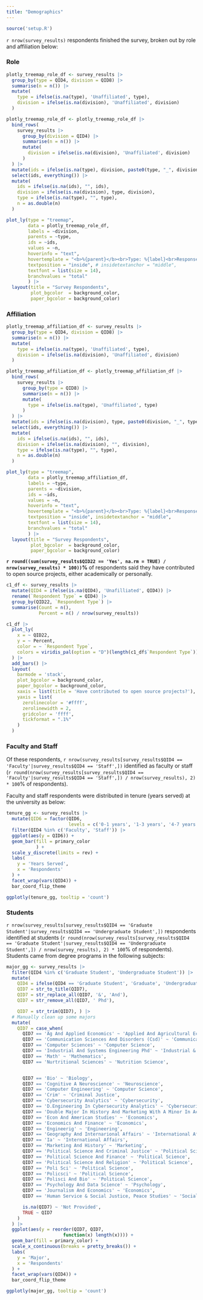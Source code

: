 ```yaml
---
title: "Demographics"
---
```


<!-- Setup -->

```r
source('setup.R')
```

`r nrow(survey_results)` respondents finished the survey, broken out by role and affiliation below:

::: {.panel-tabset}

### Role

```r
plotly_treemap_role_df <- survey_results |>
  group_by(type = QID4, division = QID8) |>
  summarise(n = n()) |>
  mutate(
    type = ifelse(is.na(type), 'Unaffiliated', type),
    division = ifelse(is.na(division), 'Unaffiliated', division)
  )

plotly_treemap_role_df <- plotly_treemap_role_df |>
  bind_rows(
    survey_results |>
      group_by(division = QID4) |>
      summarise(n = n()) |>
      mutate(
        division = ifelse(is.na(division), 'Unaffiliated', division)
      )
  ) |>
  mutate(ids = ifelse(is.na(type), division, paste0(type, "_", division))) |>
  select(ids, everything()) |>
  mutate(
    ids = ifelse(is.na(ids), "", ids),
    division = ifelse(is.na(division), type, division),
    type = ifelse(is.na(type), "", type),
    n = as.double(n)
  )

plot_ly(type = "treemap",
        data = plotly_treemap_role_df,
        labels = ~division,
        parents = ~type,
        ids = ~ids,
        values = ~n,
        hoverinfo = "text",
        hovertemplate = "<b>%{parent}</b><br>Type: %{label}<br>Responses: %{value}<extra></extra>",
        textposition = "inside", # insidetextanchor = "middle",
        textfont = list(size = 14),
        branchvalues = "total"
        ) |>
  layout(title = "Survey Respondents",
         plot_bgcolor  = background_color,
         paper_bgcolor = background_color)
```

### Affiliation

```r
plotly_treemap_affiliation_df <- survey_results |>
  group_by(type = QID4, division = QID8) |>
  summarise(n = n()) |>
  mutate(
    type = ifelse(is.na(type), 'Unaffiliated', type),
    division = ifelse(is.na(division), 'Unaffiliated', division)
  )

plotly_treemap_affiliation_df <- plotly_treemap_affiliation_df |>
  bind_rows(
    survey_results |>
      group_by(type = QID8) |>
      summarise(n = n()) |>
      mutate(
        type = ifelse(is.na(type), 'Unaffiliated', type)
      )
  ) |>
  mutate(ids = ifelse(is.na(division), type, paste0(division, "_", type))) |>
  select(ids, everything()) |>
  mutate(
    ids = ifelse(is.na(ids), "", ids),
    division = ifelse(is.na(division), "", division),
    type = ifelse(is.na(type), "", type),
    n = as.double(n)
  )

plot_ly(type = "treemap",
        data = plotly_treemap_affiliation_df,
        labels = ~type,
        parents = ~division,
        ids = ~ids,
        values = ~n,
        hoverinfo = "text",
        hovertemplate = "<b>%{parent}</b><br>Type: %{label}<br>Responses: %{value}<extra></extra>",
        textposition = "inside", insidetextanchor = "middle",
        textfont = list(size = 14),
        branchvalues = "total"
        ) |>
  layout(title = "Survey Respondents",
         plot_bgcolor  = background_color,
         paper_bgcolor = background_color)
```

:::

<b>`r round((sum(survey_results$QID22 == 'Yes', na.rm = TRUE) / nrow(survey_results) * 100))`%</b> of respondents said they have contributed to open source projects, either academically or personally.

```r
c1_df <- survey_results |>
  mutate(QID4 = ifelse(is.na(QID4), 'Unafilliated', QID4)) |>
  rename(`Respondent Type` = QID4) |>
  group_by(QID22, `Respondent Type`) |>
  summarise(Count = n(),
            Percent = n() / nrow(survey_results))

c1_df |>
  plot_ly(
    x = ~ QID22,
    y = ~ Percent,
    color = ~ `Respondent Type`,
    colors = viridis_pal(option = "D")(length(c1_df$`Respondent Type`))
  ) |>
  add_bars() |>
  layout(
    barmode = 'stack',
    plot_bgcolor = background_color,
    paper_bgcolor = background_color,
    xaxis = list(title = 'Have contributed to open source projects?'),
    yaxis = list(
      zerolinecolor = '#ffff',
      zerolinewidth = 2,
      gridcolor = 'ffff',
      tickformat = ".1%"
    )
  )
```

### Faculty and Staff

Of these respondents, `r nrow(survey_results[survey_results$QID4 == 'Faculty'|survey_results$QID4 == 'Staff',])` identified as faculty or staff (`r round(nrow(survey_results[survey_results$QID4 == 'Faculty'|survey_results$QID4 == 'Staff',]) / nrow(survey_results), 2) * 100`% of respondents).

Faculty and staff respondents were distributed in tenure (years served) at the university as below:

```r
tenure_gg <- survey_results |>
  mutate(QID6 = factor(QID6,
                       levels = c('0-1 years', '1-3 years', '4-7 years', '7-10 years', '10+ years'))) |>
  filter(QID4 %in% c('Faculty', 'Staff')) |>
  ggplot(aes(y = QID6)) +
  geom_bar(fill = primary_color
           ) +
  scale_y_discrete(limits = rev) +
  labs(
    y = 'Years Served',
    x = 'Respondents'
  ) +
  facet_wrap(vars(QID4)) +
  bar_coord_flip_theme

ggplotly(tenure_gg, tooltip = 'count')
```

### Students

`r nrow(survey_results[survey_results$QID4 == 'Graduate Student'|survey_results$QID4 == 'Undergraduate Student',])` respondents identified at students (`r round(nrow(survey_results[survey_results$QID4 == 'Graduate Student'|survey_results$QID4 == 'Undergraduate Student',]) / nrow(survey_results), 2) * 100`% of respondents). Students came from degree programs in the following subjects:

```r
major_gg <- survey_results |>
  filter(QID4 %in% c('Graduate Student', 'Undergraduate Student')) |>
  mutate(
    QID4 = ifelse(QID4 == 'Graduate Student', 'Graduate', 'Undergraduate'),
    QID7 = str_to_title(QID7),
    QID7 = str_replace_all(QID7, '&', 'And'),
    QID7 = str_remove_all(QID7, ' Phd'),

    QID7 = str_trim(QID7), ) |>
  # Manually clean up some majors
  mutate(
    QID7 = case_when(
      QID7 == 'Ag And Applied Economics' ~ 'Applied And Agricultural Economics',
      QID7 == 'Communication Sciences And Disorders (Csd)' ~ 'Communication Sciences And Disorders',
      QID7 == 'Computer Sciences' ~ 'Computer Science',
      QID7 == 'Industrial And Systems Engineering Phd' ~ 'Industrial & Systems Engineering',
      QID7 == 'Math' ~ 'Mathematics',
      QID7 == 'Nurtritional Sciences' ~ 'Nutrition Science',


      QID7 == 'Bio' ~ 'Biology',
      QID7 == 'Cognitive A Neuroscience' ~ 'Neuroscience',
      QID7 == 'Computer Engineering' ~ 'Computer Science',
      QID7 == 'Crim' ~ 'Criminal Justice',
      QID7 == 'Cybersecurity Analytics' ~ 'Cybersecurity',
      QID7 == 'D.Engineering In Cybersecurity Analytics' ~ 'Cybersecurity',
      QID7 == 'Double Major In History And Marketing With A Minor In Accounting.' ~ 'History',
      QID7 == 'Econ And American Studies' ~ 'Economics',
      QID7 == 'Economics And Finance' ~ 'Economics',
      QID7 == 'Engineerig' ~ 'Engineering',
      QID7 == 'Geography And Internarional Affairs' ~ 'International Affairs',
      QID7 == 'Ia' ~ 'International Affairs',
      QID7 == 'Marketing And History' ~ 'Marketing',
      QID7 == 'Political Science And Criminal Justice' ~ 'Political Science',
      QID7 == 'Political Science And Finance' ~ 'Political Science',
      QID7 == 'Political Science And Religion' ~ 'Political Science',
      QID7 == 'Poli Sci' ~ 'Political Science',
      QID7 == 'Policsci' ~ 'Political Science',
      QID7 == 'Polisci And Bio' ~ 'Political Science',
      QID7 == 'Psychology And Data Science' ~ 'Psychology',
      QID7 == 'Journalism And Economics' ~ 'Economics',
      QID7 == 'Human Service & Social Justice, Peace Studies' ~ 'Social Justice',

      is.na(QID7) ~ 'Not Provided',
      TRUE ~ QID7
    )
  ) |>
  ggplot(aes(y = reorder(QID7, QID7,
                     function(x) length(x)))) +
  geom_bar(fill = primary_color) +
  scale_x_continuous(breaks = pretty_breaks()) +
  labs(
    y = 'Major',
    x = 'Respondents'
  ) +
  facet_wrap(vars(QID4)) +
  bar_coord_flip_theme

ggplotly(major_gg, tooltip = 'count')
```
